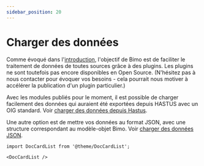 ```yaml
---
sidebar_position: 20
---
```


# Charger des données

Comme évoqué dans l'[introduction](../../intro/intro.mdx), l'objectif de Bimo est de faciliter le traitement de données de toutes sources grâce à des plugins. Les plugins ne sont toutefois pas encore disponibles en Open Source. (N'hésitez pas à nous contacter pour évoquer vos besoins - cela pourrait nous motiver à accélérer la publication d'un plugin particulier.)

Avec les modules publiés pour le moment, il est possible de charger facilement des données qui auraient été exportées depuis HASTUS avec un OIG standard. Voir [charger des données depuis Hastus](./from-hastus.mdx).

Une autre option est de mettre vos données au format JSON, avec une structure correspondant au modèle-objet Bimo. Voir [charger des données JSON](./from-json.mdx).

```mdx-code-block
import DocCardList from '@theme/DocCardList';

<DocCardList />
```